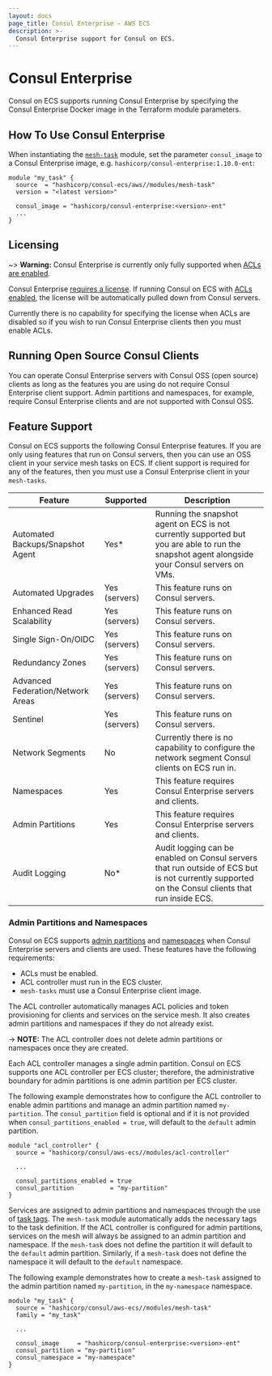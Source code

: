 ```yaml
---
layout: docs
page_title: Consul Enterprise - AWS ECS
description: >-
  Consul Enterprise support for Consul on ECS.
---
```


# Consul Enterprise

Consul on ECS supports running Consul Enterprise by specifying the Consul Enterprise
Docker image in the Terraform module parameters.

## How To Use Consul Enterprise

When instantiating the [`mesh-task`](https://registry.terraform.io/modules/hashicorp/consul-ecs/aws/latest/submodules/mesh-task) module,
set the parameter `consul_image` to a Consul Enterprise image, e.g. `hashicorp/consul-enterprise:1.10.0-ent`:

```hcl
module "my_task" {
  source  = "hashicorp/consul-ecs/aws//modules/mesh-task"
  version = "<latest version>"

  consul_image = "hashicorp/consul-enterprise:<version>-ent"
  ...
}
```

## Licensing

~> **Warning:** Consul Enterprise is currently only fully supported when [ACLs are enabled](/docs/ecs/production-installation#deploy-acl-controller).

Consul Enterprise [requires a license](/docs/enterprise/license/overview). If running
Consul on ECS with [ACLs enabled](/docs/ecs/production-installation#deploy-acl-controller), the license
will be automatically pulled down from Consul servers.

Currently there is no capability for specifying the license when ACLs are disabled so if you wish to
run Consul Enterprise clients then you must enable ACLs.

## Running Open Source Consul Clients

You can operate Consul Enterprise servers with Consul OSS (open source) clients as long as the features you are using do not require Consul Enterprise client support. Admin partitions and namespaces, for example, require Consul Enterprise clients and are not supported with Consul OSS.

## Feature Support

Consul on ECS supports the following Consul Enterprise features.
If you are only using features that run on Consul servers, then you can use an OSS client in your service mesh tasks on ECS.
If client support is required for any of the features, then you must use a Consul Enterprise client in your `mesh-tasks`.

| Feature                           | Supported     | Description                                                                                                                                                             |
|-----------------------------------|---------------|-------------------------------------------------------------------------------------------------------------------------------------------------------------------------|
| Automated Backups/Snapshot Agent  | Yes*          | Running the snapshot agent on ECS is not currently supported but you are able to run the snapshot agent alongside your Consul servers on VMs.                           |
| Automated Upgrades                | Yes (servers) | This feature runs on Consul servers.                                                                                                                                    |
| Enhanced Read Scalability         | Yes (servers) | This feature runs on Consul servers.                                                                                                                                    |
| Single Sign-On/OIDC               | Yes (servers) | This feature runs on Consul servers.                                                                                                                                    |
| Redundancy Zones                  | Yes (servers) | This feature runs on Consul servers.                                                                                                                                    |
| Advanced Federation/Network Areas | Yes (servers) | This feature runs on Consul servers.                                                                                                                                    |
| Sentinel                          | Yes (servers) | This feature runs on Consul servers.                                                                                                                                    |
| Network Segments                  | No            | Currently there is no capability to configure the network segment Consul clients on ECS run in.                                                                         |
| Namespaces                        | Yes           | This feature requires Consul Enterprise servers and clients.                                                                                                            |
| Admin Partitions                  | Yes           | This feature requires Consul Enterprise servers and clients.                                                                                                            |
| Audit Logging                     | No*           | Audit logging can be enabled on Consul servers that run outside of ECS but is not currently supported on the Consul clients that run inside ECS.                        |

### Admin Partitions and Namespaces

Consul on ECS supports [admin partitions](/docs/enterprise/admin-partitions) and [namespaces](/docs/enterprise/namespaces) when Consul Enterprise servers and clients are used.
These features have the following requirements:
* ACLs must be enabled.
* ACL controller must run in the ECS cluster.
* `mesh-tasks` must use a Consul Enterprise client image.

The ACL controller automatically manages ACL policies and token provisioning for clients and services on the service mesh.
It also creates admin partitions and namespaces if they do not already exist.

-> **NOTE:** The ACL controller does not delete admin partitions or namespaces once they are created.

Each ACL controller manages a single admin partition. Consul on ECS supports one ACL controller per ECS cluster;
therefore, the administrative boundary for admin partitions is one admin partition per ECS cluster.

The following example demonstrates how to configure the ACL controller to enable admin partitions
and manage an admin partition named `my-partition`. The `consul_partition` field is optional and if it
is not provided when `consul_partitions_enabled = true`, will default to the `default` admin partition.

<CodeBlockConfig highlight="6-7">

```hcl
module "acl_controller" {
  source = "hashicorp/consul/aws-ecs//modules/acl-controller"

  ...

  consul_partitions_enabled = true
  consul_partition          = "my-partition"
}
```

</CodeBlockConfig>

Services are assigned to admin partitions and namespaces through the use of [task tags](/docs/ecs/manual/install#task-tags).
The `mesh-task` module automatically adds the necessary tags to the task definition.
If the ACL controller is configured for admin partitions, services on the mesh will
always be assigned to an admin partition and namespace. If the `mesh-task` does not define
the partition it will default to the `default` admin partition. Similarly, if a `mesh-task` does
not define the namespace it will default to the `default` namespace.

The following example demonstrates how to create a `mesh-task` assigned to the admin partition named
`my-partition`, in the `my-namespace` namespace.

<CodeBlockConfig highlight="7-9">

```hcl
module "my_task" {
  source = "hashicorp/consul/aws-ecs//modules/mesh-task"
  family = "my_task"

  ...

  consul_image     = "hashicorp/consul-enterprise:<version>-ent"
  consul_partition = "my-partition"
  consul_namespace = "my-namespace"
}
```

</CodeBlockConfig>
